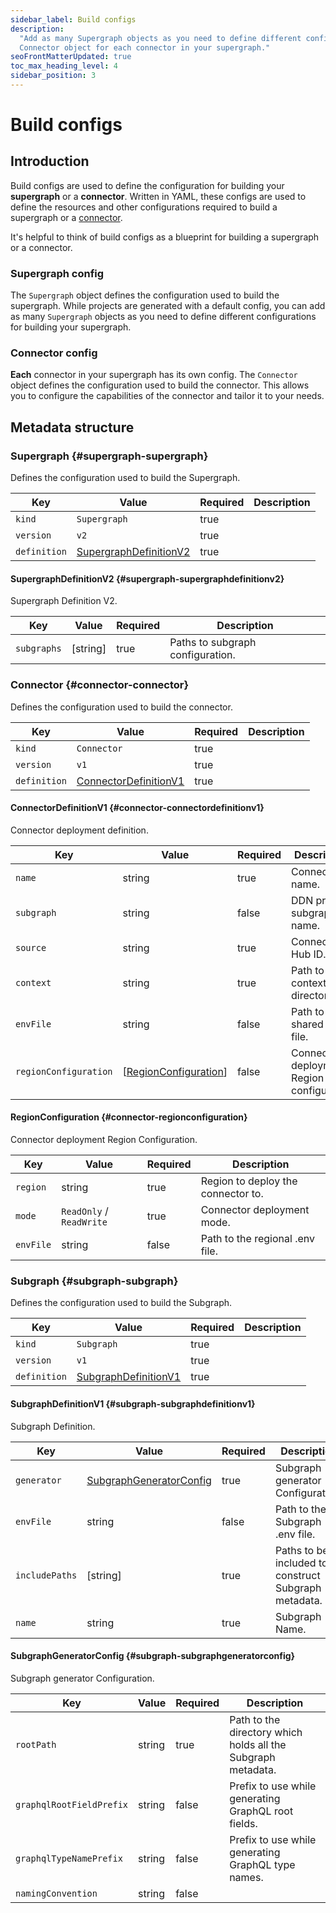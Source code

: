 ```yaml
---
sidebar_label: Build configs
description:
  "Add as many Supergraph objects as you need to define different configurations for building your supergraph and a
  Connector object for each connector in your supergraph."
seoFrontMatterUpdated: true
toc_max_heading_level: 4
sidebar_position: 3
---
```


# Build configs

## Introduction

Build configs are used to define the configuration for building your **supergraph** or a **connector**. Written in YAML,
these configs are used to define the resources and other configurations required to build a supergraph or a
[connector](/connectors/overview.mdx).

It's helpful to think of build configs as a blueprint for building a supergraph or a connector.

### Supergraph config

The `Supergraph` object defines the configuration used to build the supergraph. While projects are generated with a
default config, you can add as many `Supergraph` objects as you need to define different configurations for building
your supergraph.

### Connector config

**Each** connector in your supergraph has its own config. The `Connector` object defines the configuration used to build
the connector. This allows you to configure the capabilities of the connector and tailor it to your needs.

## Metadata structure


### Supergraph {#supergraph-supergraph}

Defines the configuration used to build the Supergraph.

| Key | Value | Required | Description |
|-----|-----|-----|-----|
| `kind` | `Supergraph` | true |  |
| `version` | `v2` | true |  |
| `definition` | [SupergraphDefinitionV2](#supergraph-supergraphdefinitionv2) | true |  |



#### SupergraphDefinitionV2 {#supergraph-supergraphdefinitionv2}

Supergraph Definition V2.

| Key | Value | Required | Description |
|-----|-----|-----|-----|
| `subgraphs` | [string] | true | Paths to subgraph configuration. |

### Connector {#connector-connector}

Defines the configuration used to build the connector.

| Key | Value | Required | Description |
|-----|-----|-----|-----|
| `kind` | `Connector` | true |  |
| `version` | `v1` | true |  |
| `definition` | [ConnectorDefinitionV1](#connector-connectordefinitionv1) | true |  |



#### ConnectorDefinitionV1 {#connector-connectordefinitionv1}

Connector deployment definition.

| Key | Value | Required | Description |
|-----|-----|-----|-----|
| `name` | string | true | Connector name. |
| `subgraph` | string | false | DDN project subgraph name. |
| `source` | string | true | Connector Hub ID. |
| `context` | string | true | Path to the context directory. |
| `envFile` | string | false | Path to the shared .env file. |
| `regionConfiguration` | [[RegionConfiguration](#connector-regionconfiguration)] | false | Connector deployment Region configuration |



#### RegionConfiguration {#connector-regionconfiguration}

Connector deployment Region Configuration.

| Key | Value | Required | Description |
|-----|-----|-----|-----|
| `region` | string | true | Region to deploy the connector to. |
| `mode` | `ReadOnly` / `ReadWrite` | true | Connector deployment mode. |
| `envFile` | string | false | Path to the regional .env file. |

### Subgraph {#subgraph-subgraph}

Defines the configuration used to build the Subgraph.

| Key | Value | Required | Description |
|-----|-----|-----|-----|
| `kind` | `Subgraph` | true |  |
| `version` | `v1` | true |  |
| `definition` | [SubgraphDefinitionV1](#subgraph-subgraphdefinitionv1) | true |  |



#### SubgraphDefinitionV1 {#subgraph-subgraphdefinitionv1}

Subgraph Definition.

| Key | Value | Required | Description |
|-----|-----|-----|-----|
| `generator` | [SubgraphGeneratorConfig](#subgraph-subgraphgeneratorconfig) | true | Subgraph generator Configuration. |
| `envFile` | string | false | Path to the Subgraph .env file. |
| `includePaths` | [string] | true | Paths to be included to construct Subgraph metadata. |
| `name` | string | true | Subgraph Name. |



#### SubgraphGeneratorConfig {#subgraph-subgraphgeneratorconfig}

Subgraph generator Configuration.

| Key | Value | Required | Description |
|-----|-----|-----|-----|
| `rootPath` | string | true | Path to the directory which holds all the Subgraph metadata. |
| `graphqlRootFieldPrefix` | string | false | Prefix to use while generating GraphQL root fields. |
| `graphqlTypeNamePrefix` | string | false | Prefix to use while generating GraphQL type names. |
| `namingConvention` | string | false |  |
